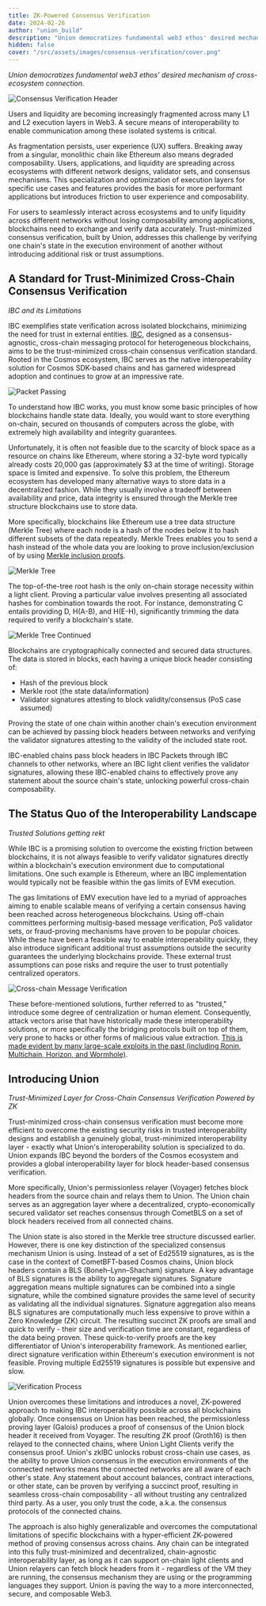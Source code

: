 ```yaml
---
title: ZK-Powered Consensus Verification
date: 2024-02-26
author: "union_build"
description: "Union democratizes fundamental web3 ethos' desired mechanism of cross-ecosystem connection."
hidden: false
cover: "/src/assets/images/consensus-verification/cover.png"
---
```



_Union democratizes fundamental web3 ethos' desired mechanism of cross-ecosystem connection._

<Image alt="Consensus Verification Header" src={header} inferSize />

Users and liquidity are becoming increasingly fragmented across many L1 and L2 execution layers in Web3. A secure means of interoperability to enable communication among these isolated systems is critical.

As fragmentation persists, user experience (UX) suffers. Breaking away from a singular, monolithic chain like Ethereum also means degraded composability. Users, applications, and liquidity are spreading across ecosystems with different network designs, validator sets, and consensus mechanisms. This specialization and optimization of execution layers for specific use cases and features provides the basis for more performant applications but introduces friction to user experience and composability.

For users to seamlessly interact across ecosystems and to unify liquidity across different networks without losing composability among applications, blockchains need to exchange and verify data accurately. Trust-minimized consensus verification, built by Union, addresses this challenge by verifying one chain's state in the execution environment of another without introducing additional risk or trust assumptions.

## A Standard for Trust-Minimized Cross-Chain Consensus Verification

_IBC and its Limitations_

IBC exemplifies state verification across isolated blockchains, minimizing the need for trust in external entities. [IBC](https://arxiv.org/pdf/2006.15918.pdf), designed as a consensus-agnostic, cross-chain messaging protocol for heterogeneous blockchains, aims to be the trust-minimized cross-chain consensus verification standard. Rooted in the Cosmos ecosystem, IBC serves as the native interoperability solution for Cosmos SDK-based chains and has garnered widespread adoption and continues to grow at an impressive rate.

<Image alt="Packet Passing" src={packetPassing} />

To understand how IBC works, you must know some basic principles of how blockchains handle state data. Ideally, you would want to store everything on-chain, secured on thousands of computers across the globe, with extremely high availability and integrity guarantees.

Unfortunately, it is often not feasible due to the scarcity of block space as a resource on chains like Ethereum, where storing a 32-byte word typically already costs 20,000 gas (approximately $3 at the time of writing). Storage space is limited and expensive. To solve this problem, the Ethereum ecosystem has developed many alternative ways to store data in a decentralized fashion. While they usually involve a tradeoff between availability and price, data integrity is ensured through the Merkle tree structure blockchains use to store data.

More specifically, blockchains like Ethereum use a tree data structure (Merkle Tree) where each node is a hash of the nodes below it to hash different subsets of the data repeatedly. Merkle Trees enables you to send a hash instead of the whole data you are looking to prove inclusion/exclusion of by using [Merkle inclusion proofs](https://ethereum.org/developers/tutorials/merkle-proofs-for-offline-data-integrity).

<Image alt="Merkle Tree" src={merkleTree1} />

The top-of-the-tree root hash is the only on-chain storage necessity within a light client. Proving a particular value involves presenting all associated hashes for combination towards the root. For instance, demonstrating C entails providing D, H(A-B), and H(E-H), significantly trimming the data required to verify a blockchain's state.

<Image alt="Merkle Tree Continued" src={merkleTree2} />

Blockchains are cryptographically connected and secured data structures. The data is stored in blocks, each having a unique block header consisting of:

- Hash of the previous block
- Merkle root (the state data/information)
- Validator signatures attesting to block validity/consensus (PoS case assumed)

Proving the state of one chain within another chain's execution environment can be achieved by passing block headers between networks and verifying the validator signatures attesting to the validity of the included state root.

IBC-enabled chains pass block headers in IBC Packets through IBC channels to other networks, where an IBC light client verifies the validator signatures, allowing these IBC-enabled chains to effectively prove any statement about the source chain's state, unlocking powerful cross-chain composability.

## The Status Quo of the Interoperability Landscape

_Trusted Solutions getting rekt_

While IBC is a promising solution to overcome the existing friction between blockchains, it is not always feasible to verify validator signatures directly within a blockchain's execution environment due to computational limitations. One such example is Ethereum, where an IBC implementation would typically not be feasible within the gas limits of EVM execution.

The gas limitations of EMV execution have led to a myriad of approaches aiming to enable scalable means of verifying a certain consensus having been reached across heterogeneous blockchains. Using off-chain committees performing multisig-based message verification, PoS validator sets, or fraud-proving mechanisms have proven to be popular choices. While these have been a feasible way to enable interoperability quickly, they also introduce significant additional trust assumptions outside the security guarantees the underlying blockchains provide. These external trust assumptions can pose risks and require the user to trust potentially centralized operators.

<Image
  alt="Cross-chain Message Verification"
  src={crossChainMessageVerification}
/>

These before-mentioned solutions, further referred to as "trusted," introduce some degree of centralization or human element. Consequently, attack vectors arise that have historically made these interoperability solutions, or more specifically the bridging protocols built on top of them, very prone to hacks or other forms of malicious value extraction. [This is made evident by many large-scale exploits in the past (including Ronin, Multichain, Horizon, and Wormhole)](https://rekt.news/leaderboard/).

## Introducing Union

_Trust-Minimized Layer for Cross-Chain Consensus Verification Powered by ZK_

Trust-minimized cross-chain consensus verification must become more efficient to overcome the existing security risks in trusted interoperability designs and establish a genuinely global, trust-minimized interoperability layer - exactly what Union's interoperability solution is specialized to do. Union expands IBC beyond the borders of the Cosmos ecosystem and provides a global interoperability layer for block header-based consensus verification.

More specifically, Union's permissionless relayer (Voyager) fetches block headers from the source chain and relays them to Union. The Union chain serves as an aggregation layer where a decentralized, crypto-economically secured validator set reaches consensus through CometBLS on a set of block headers received from all connected chains.

The Union state is also stored in the Merkle tree structure discussed earlier. However, there is one key distinction of the specialized consensus mechanism Union is using. Instead of a set of Ed25519 signatures, as is the case in the context of CometBFT-based Cosmos chains, Union block headers contain a BLS (Boneh–Lynn–Shacham) signature. A key advantage of BLS signatures is the ability to aggregate signatures. Signature aggregation means multiple signatures can be combined into a single signature, while the combined signature provides the same level of security as validating all the individual signatures. Signature aggregation also means BLS signatures are computationally much less expensive to prove within a Zero Knowledge (ZK) circuit. The resulting succinct ZK proofs are small and quick to verify - their size and verification time are constant, regardless of the data being proven. These quick-to-verify proofs are the key differentiator of Union's interoperability framework. As mentioned earlier, direct signature verification within Ethereum's execution environment is not feasible. Proving multiple Ed25519 signatures is possible but expensive and slow.

<Image alt="Verification Process" src={processMap} />

Union overcomes these limitations and introduces a novel, ZK-powered approach to making IBC interoperability possible across all blockchains globally. Once consensus on Union has been reached, the permissionless proving layer (Galois) produces a proof of consensus of the Union block header it received from Voyager. The resulting ZK proof (Groth16) is then relayed to the connected chains, where Union Light Clients verify the consensus proof. Union's zkIBC unlocks robust cross-chain use cases, as the ability to prove Union consensus in the execution environments of the connected networks means the connected networks are all aware of each other's state. Any statement about account balances, contract interactions, or other state, can be proven by verifying a succinct proof, resulting in seamless cross-chain composability - all without trusting any centralized third party. As a user, you only trust the code, a.k.a. the consensus protocols of the connected chains.

The approach is also highly generalizable and overcomes the computational limitations of specific blockchains with a hyper-efficient ZK-powered method of proving consensus across chains. Any chain can be integrated into this fully trust-minimized and decentralized, chain-agnostic interoperability layer, as long as it can support on-chain light clients and Union relayers can fetch block headers from it - regardless of the VM they are running, the consensus mechanism they are using or the programming languages they support. Union is paving the way to a more interconnected, secure, and composable Web3.
